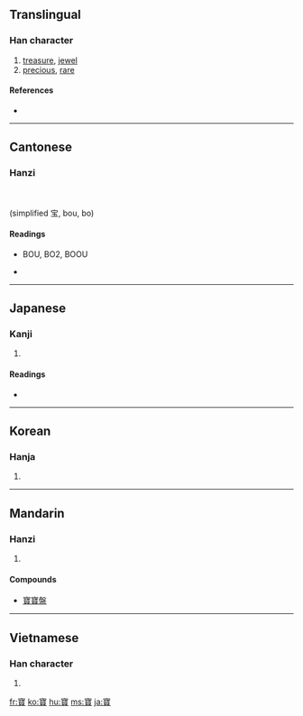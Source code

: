 {{also|宝}}
==Translingual==

===Han character===
{{Han char|rn=40|rad=宀|as=17|sn=20|four=3080<sub>6</sub>|canj=十一山金 (JMUC)}}

# [[treasure]], [[jewel]]
# [[precious]], [[rare]]

====References====
* {{Han ref|kx=0293.120|dkj=07376|dj=0579.320|hdz=20958.030|uh=5BF6|ud=23542|bh=C45F|bd=50271}}

----

==Cantonese==

===Hanzi===
{{yue-hanzi|jyut=bou|y=bo}}
<br><br>
(simplified 宝, bou, bo)

====Readings====
* BOU, BO2, BOOU

* {{defn|Cantonese|sort=宀17}}

----

==Japanese==

===Kanji===
{{ja-kanji|grade=|rs=宀17}}

# {{defn|Japanese}}

====Readings====
* {{ja-readings|on=[[ほう]] (hō)|kun=[[たから]] (takara)}}

----

==Korean==

===Hanja===
{{ko-hanja|hangeul=보|rv=bo|mr=po}}

# {{defn|Korean|sort=宀17}}

----

==Mandarin==

===Hanzi===
{{cmn-hanzi|sim=宝|pin=[[bǎo]] ([[bao3]])|wg=pao<sup>3</sup>}}

# {{defn|Mandarin|sort=宀17}}

====Compounds====
* [[寶寶盤]]

----

==Vietnamese==

===Han character===
{{vi-hantu|[[bảo]], [[báu]], [[bửu]]|rs=宀17}}

# {{defn|Vietnamese|sort=宀17}}

[[fr:寶]]
[[ko:寶]]
[[hu:寶]]
[[ms:寶]]
[[ja:寶]]